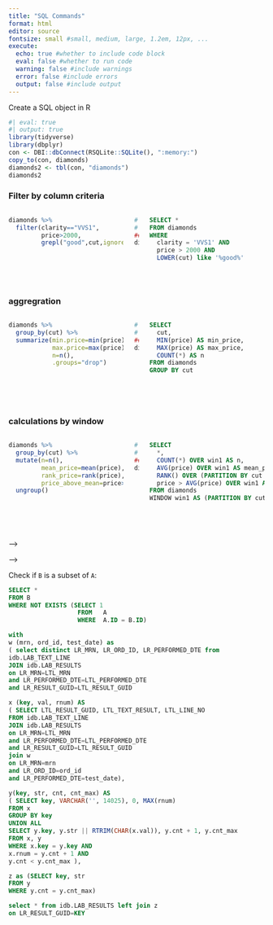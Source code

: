 ```yaml
---
title: "SQL Commands"
format: html
editor: source
fontsize: small #small, medium, large, 1.2em, 12px, ...
execute:
  echo: true #whether to include code block
  eval: false #whether to run code
  warning: false #include warnings
  error: false #include errors
  output: false #include output  
---
```


Create a SQL object in R

```r
#| eval: true
#| output: true
library(tidyverse)
library(dbplyr)
con <- DBI::dbConnect(RSQLite::SQLite(), ":memory:")
copy_to(con, diamonds)
diamonds2 <- tbl(con, "diamonds")
diamonds2
```




### Filter by column criteria

:::::::::::::: {.columns}
::: {.column width="49%"}
```r
diamonds %>% 
  filter(clarity=="VVS1",
         price>2000,
         grepl("good",cut,ignore.case=TRUE))
```
:::
::: {.column width="2%"}
```r
#| eval: false
#| echo: false
######work
diamonds2 %>% 
  filter(clarity=="VVS1",
         price>2000,
         tolower(cut) %like% "%good%") %>%
  sql_render() %>% as.character() %>% gsub("`","",.) %>% cat()
```
<!-- empty column to create gap -->
:::
::: {.column width="49%"}
```sql
SELECT *
FROM diamonds
WHERE
  clarity = 'VVS1' AND
  price > 2000 AND
  LOWER(cut) like '%good%'

```
:::
::::::::::::::


### aggregration

:::::::::::::: {.columns}
::: {.column width="49%"}
```r
diamonds %>%
  group_by(cut) %>%
  summarize(min.price=min(price),
            max.price=max(price),
            n=n(),
            .groups="drop")
```
:::
::: {.column width="2%"}
```r
#| eval: false
#| echo: false
######work
diamonds2 %>%
  group_by(cut) %>%
  summarize(min_price=min(price),
            max_price=max(price),
            n=n(),
            .groups="drop") %>% 
  sql_render() %>% as.character() %>% gsub("`","",.) %>% cat()
```
<!-- empty column to create gap -->
:::
::: {.column width="49%"}
```sql
SELECT
  cut,
  MIN(price) AS min_price,
  MAX(price) AS max_price,
  COUNT(*) AS n
FROM diamonds
GROUP BY cut
```
:::
::::::::::::::




### calculations by window

:::::::::::::: {.columns}
::: {.column width="49%"}
```r
diamonds %>%
  group_by(cut) %>%
  mutate(n=n(),
         mean_price=mean(price),
         rank_price=rank(price),
         price_above_mean=price>mean(price)) %>%
  ungroup()

```
:::
::: {.column width="2%"}
```r
#| eval: false
#| echo: false
######work
diamonds2 %>%
  group_by(cut) %>%
  mutate(n=n(),
         mean_price=mean(price),
         rank_price=rank(price),
         price_above_mean=price>mean(price)) %>%
  ungroup() %>% 
  sql_render() %>% as.character() %>% gsub("`","",.) %>% cat()
```
<!-- empty column to create gap -->
:::
::: {.column width="49%"}
```sql
SELECT
  *,
  COUNT(*) OVER win1 AS n,
  AVG(price) OVER win1 AS mean_price,
  RANK() OVER (PARTITION BY cut ORDER BY price) AS rank_price,
  price > AVG(price) OVER win1 AS price_above_mean
FROM diamonds
WINDOW win1 AS (PARTITION BY cut)
```
:::
::::::::::::::




<!-- ### xxxxxxxxxxxxxxxxxxxxxxx -->

<!-- :::::::::::::: {.columns} -->
<!-- ::: {.column width="49%"} -->
<!-- ```{r} -->
<!-- diamonds -->
<!-- ``` -->
<!-- ::: -->
<!-- ::: {.column width="2%"} -->
<!-- ```{r} -->
<!-- #| eval: false -->
<!-- #| echo: false -->
<!-- ######work -->
<!-- diamonds2 %>%  -->
<!--   ################### -->
<!--   sql_render() %>% as.character() %>% gsub("`","",.) %>% cat() -->
<!-- ``` -->
<!-- <!-- empty column to create gap --> -->
<!-- ::: -->
<!-- ::: {.column width="49%"} -->
<!-- ```{sql, connection=con} -->
<!-- SELECT * -->
<!-- FROM diamonds -->
<!-- ``` -->
<!-- ::: -->
<!-- :::::::::::::: -->




<!-- ### xxxxxxxxxxxxxxxxxxxxxxx -->

<!-- :::::::::::::: {.columns} -->
<!-- ::: {.column width="49%"} -->
<!-- ```{r} -->
<!-- diamonds -->
<!-- ``` -->
<!-- ::: -->
<!-- ::: {.column width="2%"} -->
<!-- ```{r} -->
<!-- #| eval: false -->
<!-- #| echo: false -->
<!-- ######work -->
<!-- diamonds2 %>%  -->
<!--   ################### -->
<!--   sql_render() %>% as.character() %>% gsub("`","",.) %>% cat() -->
<!-- ``` -->
<!-- <!-- empty column to create gap --> -->
<!-- ::: -->
<!-- ::: {.column width="49%"} -->
<!-- ```{sql, connection=con} -->
<!-- SELECT * -->
<!-- FROM diamonds -->
<!-- ``` -->
<!-- ::: -->
<!-- :::::::::::::: -->



Check if `B` is a subset of `A`:

```sql
SELECT * 
FROM B
WHERE NOT EXISTS (SELECT 1 
                   FROM   A 
                   WHERE  A.ID = B.ID)
```







```sql
with
w (mrn, ord_id, test_date) as
( select distinct LR_MRN, LR_ORD_ID, LR_PERFORMED_DTE from
idb.LAB_TEXT_LINE
JOIN idb.LAB_RESULTS
on LR_MRN=LTL_MRN
and LR_PERFORMED_DTE=LTL_PERFORMED_DTE
and LR_RESULT_GUID=LTL_RESULT_GUID

x (key, val, rnum) AS
( SELECT LTL_RESULT_GUID, LTL_TEXT_RESULT, LTL_LINE_NO
FROM idb.LAB_TEXT_LINE
JOIN idb.LAB_RESULTS
on LR_MRN=LTL_MRN
and LR_PERFORMED_DTE=LTL_PERFORMED_DTE
and LR_RESULT_GUID=LTL_RESULT_GUID
join w
on LR_MRN=mrn
and LR_ORD_ID=ord_id
and LR_PERFORMED_DTE=test_date),

y(key, str, cnt, cnt_max) AS
( SELECT key, VARCHAR('', 14025), 0, MAX(rnum)
FROM x
GROUP BY key
UNION ALL
SELECT y.key, y.str || RTRIM(CHAR(x.val)), y.cnt + 1, y.cnt_max
FROM x, y
WHERE x.key = y.key AND
x.rnum = y.cnt + 1 AND
y.cnt < y.cnt_max ),

z as (SELECT key, str
FROM y
WHERE y.cnt = y.cnt_max)

select * from idb.LAB_RESULTS left join z
on LR_RESULT_GUID=KEY
```



